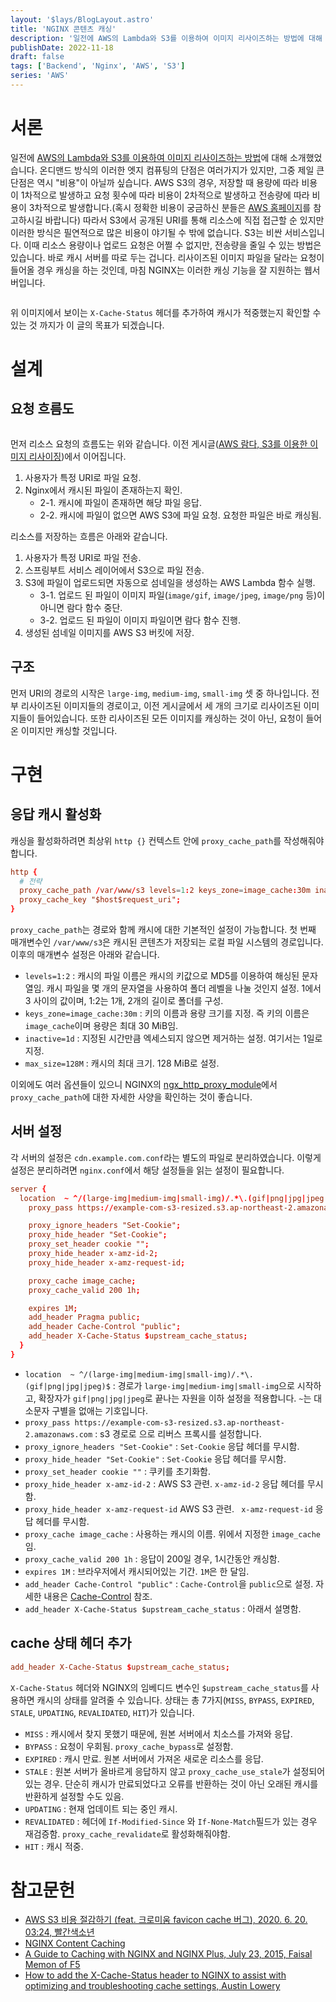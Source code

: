 ```yaml
---
layout: '$lays/BlogLayout.astro'
title: 'NGINX 콘텐츠 캐싱'
description: '일전에 AWS의 Lambda와 S3를 이용하여 이미지 리사이즈하는 방법에 대해 소개했었습니다. 온디맨드 방식의 이러한 엣지 컴퓨팅의 단점은 여러가지가 있지만, 그중 제일 큰 단점은 역시 "비용"이 아닐까 싶습니다. AWS S3의 경우, 저장할 때 용량에 따라 비용이 1차적으로 발생하고 요청 횟수에 따라 비용이 2차적으로 발생하고 전송량에 따라 비용이 3차적으로 발생합니다. 따라서 S3에서 공개된 URI를 통해 리소스에 직접 접근할 순 있지만 이러한 방식은 필연적으로 많은 비용이 야기될 수 밖에 없습니다. S3는 비싼 서비스입니다. 이때 리소스 용량이나 업로드 요청은 어쩔 수 없지만, 전송량을 줄일 수 있는 방법은 있습니다. 바로 캐시 서버를 따로 두는 겁니다. 리사이즈된 이미지 파일을 달라는 요청이 들어올 경우 캐싱을 하는 것인데, 마침 NGINX는 이러한 캐싱 기능을 잘 지원하는 웹서버입니다.'
publishDate: 2022-11-18
draft: false
tags: ['Backend', 'Nginx', 'AWS', 'S3']
series: 'AWS'
---
```



# 서론

일전에 [AWS의 Lambda와 S3를 이용하여 이미지 리사이즈하는 방법](/p/image-resize-for-aws-lambda)에 대해 소개했었습니다. 온디맨드 방식의 이러한 엣지 컴퓨팅의 단점은 여러가지가 있지만, 그중 제일 큰 단점은 역시 "비용"이 아닐까 싶습니다. AWS S3의 경우, 저장할 때 용량에 따라 비용이 1차적으로 발생하고 요청 횟수에 따라 비용이 2차적으로 발생하고 전송량에 따라 비용이 3차적으로 발생합니다.(혹시 정확한 비용이 궁금하신 분들은 [AWS 홈페이지](https://aws.amazon.com/ko/s3/pricing/?nc=sn&loc=4)를 참고하시길 바랍니다) 따라서 S3에서 공개된 URI를 통해 리소스에 직접 접근할 순 있지만 이러한 방식은 필연적으로 많은 비용이 야기될 수 밖에 없습니다. S3는 비싼 서비스입니다. 이때 리소스 용량이나 업로드 요청은 어쩔 수 없지만, 전송량을 줄일 수 있는 방법은 있습니다. 바로 캐시 서버를 따로 두는 겁니다. 리사이즈된 이미지 파일을 달라는 요청이 들어올 경우 캐싱을 하는 것인데, 마침 NGINX는 이러한 캐싱 기능을 잘 지원하는 웹서버입니다.

<Image imgSrc="/src/assets/blog/nginx-content-caching/figure1.png" caption="Cache Hit" />

위 이미지에서 보이는 `X-Cache-Status` 헤더를 추가하여 캐시가 적중했는지 확인할 수 있는 것 까지가 이 글의 목표가 되겠습니다.

# 설계
## 요청 흐름도

<Image imgSrc="/src/assets/blog/nginx-content-caching/figure2.png" caption="파일 요청 흐름" />

먼저 리소스 요청의 흐름도는 위와 같습니다. 이전 게시글([AWS 람다, S3를 이용한 이미지 리사이징](/p/image-resize-for-aws-lambda))에서 이어집니다.

1. 사용자가 특정 URI로 파일 요청.
2. Nginx에서 캐시된 파일이 존재하는지 확인.
	- 2-1. 캐시에 파일이 존재하면 해당 파일 응답.
	- 2-2. 캐시에 파일이 없으면 AWS S3에 파일 요청. 요청한 파일은 바로 캐싱됨.

리소스를 저장하는 흐름은 아래와 같습니다.

1. 사용자가 특정 URI로 파일 전송.
2. 스프링부트 서비스 레이어에서 S3으로 파일 전송.
3. S3에 파일이 업로드되면 자동으로 섬네일을 생성하는 AWS Lambda 함수 실행.
	- 3-1. 업로드 된 파일이 이미지 파일(`image/gif`, `image/jpeg`, `image/png` 등)이 아니면 람다 함수 중단.
	- 3-2. 업로드 된 파일이 이미지 파일이면 람다 함수 진행.
4. 생성된 섬네일 이미지를 AWS S3 버킷에 저장.

## 구조

먼저 URI의 경로의 시작은 `large-img`, `medium-img`, `small-img` 셋 중 하나입니다. 전부 리사이즈된 이미지들의 경로이고, 이전 게시글에서 세 개의  크기로 리사이즈된 이미지들이 들어있습니다.
또한 리사이즈된 모든 이미지를 캐싱하는 것이 아닌, 요청이 들어온 이미지만 캐싱할 것입니다.

# 구현

## 응답 캐시 활성화

캐싱을 활성화하려면 최상위 `http {}` 컨텍스트 안에 `proxy_cache_path`를 작성해줘야 합니다.

```nginx:nginx.conf
http {
  # 전략
  proxy_cache_path /var/www/s3 levels=1:2 keys_zone=image_cache:30m inactive=1d max_size=128M;
  proxy_cache_key "$host$request_uri";
}
```

`proxy_cache_path`는 경로와 함께 캐시에 대한 기본적인 설정이 가능합니다.  첫 번째 매개변수인 `/var/www/s3`은 캐시된 콘텐츠가 저장되는 로컬 파일 시스템의 경로입니다. 이후의 매개변수 설정은 아래와 같습니다.

- `levels=1:2` : 캐시의 파일 이름은 캐시의 키값으로 MD5를 이용하여 해싱된 문자열임. 캐시 파일을 몇 개의 문자열을 사용하여 폴더 레벨을 나눌 것인지 설정. 1에서 3 사이의 값이며, 1:2는 1개, 2개의 길이로 폴더를 구성.
- `keys_zone=image_cache:30m` : 키의 이름과 용량 크기를 지정. 즉 키의 이름은 `image_cache`이며 용량은 최대 30 MiB임. 
- `inactive=1d` : 지정된 시간만큼 엑세스되지 않으면 제거하는 설정. 여기서는 1일로 지정.
- `max_size=128M` : 캐시의 최대 크기. 128 MiB로 설정.

이외에도 여러 옵션들이 있으니 NGINX의 [ngx_http_proxy_module](http://nginx.org/en/docs/http/ngx_http_proxy_module.html#proxy_cache_path)에서  `proxy_cache_path`에 대한 자세한 사양을 확인하는 것이 좋습니다.

## 서버 설정
각 서버의 설정은 `cdn.example.com.conf`라는 별도의 파일로 분리하였습니다. 이렇게 설정은 분리하려면 `nginx.conf`에서 해당 설정들을 읽는 설정이 필요합니다.

```nginx:cdn.example.com.conf
server {
  location  ~ ^/(large-img|medium-img|small-img)/.*\.(gif|png|jpg|jpeg|ico|webp)$ {
    proxy_pass https://example-com-s3-resized.s3.ap-northeast-2.amazonaws.com;

    proxy_ignore_headers "Set-Cookie";
    proxy_hide_header "Set-Cookie";
    proxy_set_header cookie "";
    proxy_hide_header x-amz-id-2;
    proxy_hide_header x-amz-request-id;

    proxy_cache image_cache;
    proxy_cache_valid 200 1h;

    expires 1M;
    add_header Pragma public;
    add_header Cache-Control "public";
    add_header X-Cache-Status $upstream_cache_status;
  }
}
```

- `location  ~ ^/(large-img|medium-img|small-img)/.*\.(gif|png|jpg|jpeg)$` : 경로가 `large-img|medium-img|small-img`으로 시작하고, 확장자가 `gif|png|jpg|jpeg`로 끝나는 자원을 이하 설정을 적용합니다. `~`는 대소문자 구별을 없애는 기호입니다.
- `proxy_pass https://example-com-s3-resized.s3.ap-northeast-2.amazonaws.com` : s3 경로로 으로 리버스 프록시를 설정합니다.
- `proxy_ignore_headers "Set-Cookie"` : `Set-Cookie` 응답 헤더를 무시함.
- `proxy_hide_header "Set-Cookie"` : `Set-Cookie` 응답 헤더를 무시함.
- `proxy_set_header cookie ""` : 쿠키를 초기화함.
- `proxy_hide_header x-amz-id-2` : AWS S3 관련. `x-amz-id-2` 응답 헤더를 무시함.
- `proxy_hide_header x-amz-request-id` AWS S3 관련. ` x-amz-request-id` 응답 헤더를 무시함.
- `proxy_cache image_cache` : 사용하는 캐시의 이름. 위에서 지정한 `image_cache`임.
- `proxy_cache_valid 200 1h` : 응답이 200일 경우, 1시간동안 캐싱함.
- `expires 1M` : 브라우저에서 캐시되어있는 기간. `1M`은 한 달임.
- `add_header Cache-Control "public"` : `Cache-Control`을 `public`으로 설정. 자세한 내용은 [Cache-Control](https://developer.mozilla.org/en-US/docs/Web/HTTP/Headers/Cache-Control) 참조.
- `add_header X-Cache-Status $upstream_cache_status` : 아래서 설명함.


## cache 상태 헤더 추가

```nginx:cdn.example.com.conf
add_header X-Cache-Status $upstream_cache_status;
```
`X-Cache-Status` 헤더와 NGINX의 임베디드 변수인 `$upstream_cache_status`를 사용하면 캐시의 상태를 알려줄 수 있습니다. 상태는 총 7가지(`MISS`, `BYPASS`, `EXPIRED`, `STALE`, `UPDATING`, `REVALIDATED`, `HIT`)가 있습니다.

- `MISS` : 캐시에서 찾지 못했기 때문에, 원본 서버에서 치소스를 가져와 응답.
- `BYPASS` : 요청이 우회됨. `proxy_cache_bypass`로 설정함.
- `EXPIRED` : 캐시 만료. 원본 서버에서 가져온 새로운 리소스를 응답.
- `STALE` : 원본 서버가 올바르게 응답하지 않고 `proxy_cache_use_stale`가 설정되어있는 경우. 단순히 캐시가 만료되었다고 오류를 반환하는 것이 아닌 오래된 캐시를 반환하게 설정할 수도 있음.
- `UPDATING` : 현재 업데이트 되는 중인 캐시.
- `REVALIDATED` : 헤더에 `If-Modified-Since` 와 `If-None-Match`필드가 있는 경우 재검증함.  `proxy_cache_revalidate`로 활성화해줘야함.
- `HIT` : 캐시 적중.


# 참고문헌

- [AWS S3 비용 절감하기 (feat. 크로미움 favicon cache 버그), 2020. 6. 20. 03:24, 빨간색소년](https://sjh836.tistory.com/177)
- [NGINX Content Caching](https://docs.nginx.com/nginx/admin-guide/content-cache/content-caching/)
- [A Guide to Caching with NGINX and NGINX Plus, July 23, 2015, Faisal Memon of F5](https://www.nginx.com/blog/nginx-caching-guide/#var_upstream_cache_status)
- [How to add the X-Cache-Status header to NGINX to assist with optimizing and troubleshooting cache settings, Austin Lowery](https://support.cpanel.net/hc/en-us/articles/4402904983703-How-to-add-the-X-Cache-Status-header-to-NGINX-to-assist-with-optimizing-and-troubleshooting-cache-settings)